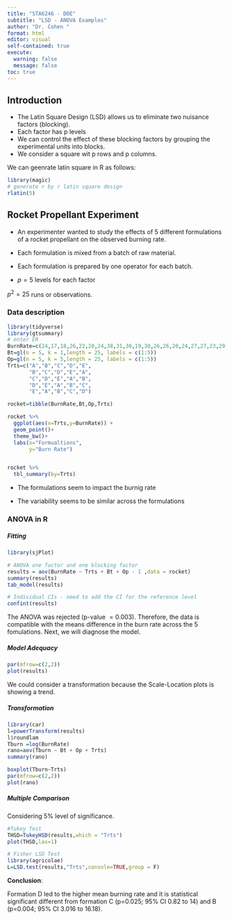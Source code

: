 ```yaml
---
title: "STA6246 - DOE"
subtitle: "LSD - ANOVA Examples"
author: "Dr. Cohen "
format: html
editor: visual
self-contained: true
execute: 
  warning: false
  message: false
toc: true
---
```


## Introduction

-   The Latin Square Design (LSD) allows us to eliminate two nuisance factors (blocking).
-   Each factor has p levels
-   We can control the effect of these blocking factors by grouping the experimental units into blocks.
-   We consider a square wit p rows and p columns.

We can geenrate latin square in R as follows:

```r
library(magic)
# generate r by r latin square design
rlatin(5)
```

## Rocket Propellant Experiment

-   An experimenter wanted to study the effects of 5 different formulations of a rocket propellant on the observed burning rate.

-   Each formulation is mixed from a batch of raw material.

-   Each formulation is prepared by one operator for each batch.

-   $p=5$ levels for each factor

$p^2= 25$ runs or observations.

### Data description

```r
library(tidyverse)
library(gtsummary)
# enter ER
BurnRate=c(24,17,18,26,22,20,24,38,31,30,19,30,26,26,20,24,27,27,23,29,24,36,21,22,31)
Bt=gl(n = 5, k = 1,length = 25, labels = c(1:5))
Op=gl(n = 5, k = 5,length = 25, labels = c(1:5))
Trts=c("A","B","C","D","E",
       "B","C","D","E","A",
       "C","D","E","A","B",
       "D","E","A","B","C",
       "E","A","B","C","D")

rocket=tibble(BurnRate,Bt,Op,Trts)

rocket %>%
  ggplot(aes(x=Trts,y=BurnRate)) +
  geom_point()+
  theme_bw()+
  labs(x="Formualtions",
       y="Burn Rate")


rocket %>%
  tbl_summary(by=Trts)
```

-   The formulations seem to impact the burnig rate

-   The variability seems to be similar across the formulations

### ANOVA in R

##### Fitting

```r
library(sjPlot)

# ANOVA one factor and one blocking factor
results = aov(BurnRate ~ Trts + Bt + Op - 1 ,data = rocket)
summary(results)
tab_model(results)
```

```r

# Individual CIs - need to add the CI for the reference level
confint(results)
```

The ANOVA was rejected (p-value $= 0.003$). Therefore, the data is compatible with the means difference in the burn rate across the 5 fomulations. Next, we will diagnose the model.

##### Model Adequacy

```r
par(mfrow=c(2,2))
plot(results)
```

We could consider a transformation because the Scale-Location plots is showing a trend.

##### Transformation 

```r
library(car)
l=powerTransform(results)
l$roundlam
Tburn =log(BurnRate)
rano=aov(Tburn ~ Bt + Op + Trts)
summary(rano)

boxplot(Tburn~Trts)
par(mfrow=c(2,2))
plot(rano)
```

##### Multiple Comparison

Considering 5% level of significance.

```r

#Tukey Test 
THSD=TukeyHSD(results,which = "Trts")
plot(THSD,las=1)

# Fisher LSD Test
library(agricolae)
L=LSD.test(results,"Trts",console=TRUE,group = F)
```

**Conclusion**:

Formation D led to the higher mean burning rate and it is statistical significant different from formation C (p=0.025; 95% CI 0.82 to 14) and B (p=0.004; 95% CI 3.016 to 16.18).

#### 
